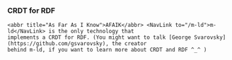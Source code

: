 
<Content>
    <h3>CRDT for RDF</h3>

    <abbr title="As Far As I Know">AFAIK</abbr> <NavLink to="/m-ld">m-ld</NavLink> is the only technology that
    implements a CRDT for RDF. (You might want to talk [George Svarovsky](https://github.com/gsvarovsky), the creator
    behind m-ld, if you want to learn more about CRDT and RDF ^_^ )
</Content>